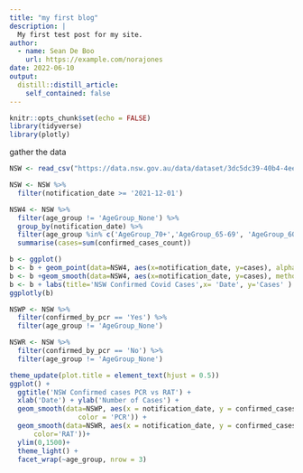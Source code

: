 ```yaml
---
title: "my first blog"
description: |
  My first test post for my site.
author:
  - name: Sean De Boo
    url: https://example.com/norajones
date: 2022-06-10
output:
  distill::distill_article:
    self_contained: false
---
```



```r
knitr::opts_chunk$set(echo = FALSE)
library(tidyverse)
library(plotly)

```

gather the data

``` r
NSW <- read_csv("https://data.nsw.gov.au/data/dataset/3dc5dc39-40b4-4ee9-8ec6-2d862a916dcf/resource/4b03bc25-ab4b-46c0-bb3e-0c839c9915c5/download/confirmed_cases_table2_age_group_agg.csv")

NSW <- NSW %>%
  filter(notification_date >= '2021-12-01')


```

```r
NSW4 <- NSW %>% 
  filter(age_group != 'AgeGroup_None') %>%
  group_by(notification_date) %>%
  filter(age_group %in% c('AgeGroup_70+','AgeGroup_65-69', 'AgeGroup_60-64')) %>% 
  summarise(cases=sum(confirmed_cases_count))

b <- ggplot()
b <- b + geom_point(data=NSW4, aes(x=notification_date, y=cases), alpha=1/2, color='red')
b <- b +geom_smooth(data=NSW4, aes(x=notification_date, y=cases), method='gam')
b <- b + labs(title='NSW Confirmed Covid Cases',x= 'Date', y='Cases' )
ggplotly(b) 
```

```r
NSWP <- NSW %>%
  filter(confirmed_by_pcr == 'Yes') %>%
  filter(age_group != 'AgeGroup_None')

NSWR <- NSW %>%
  filter(confirmed_by_pcr == 'No') %>%
  filter(age_group != 'AgeGroup_None')

theme_update(plot.title = element_text(hjust = 0.5))
ggplot() +
  ggtitle('NSW Confirmed cases PCR vs RAT') +
  xlab('Date') + ylab('Number of Cases') +
  geom_smooth(data=NSWP, aes(x = notification_date, y = confirmed_cases_count,
                 color = 'PCR')) +
  geom_smooth(data=NSWR, aes(x = notification_date, y = confirmed_cases_count,
      color='RAT'))+
  ylim(0,1500)+
  theme_light() +
  facet_wrap(~age_group, nrow = 3)


```

